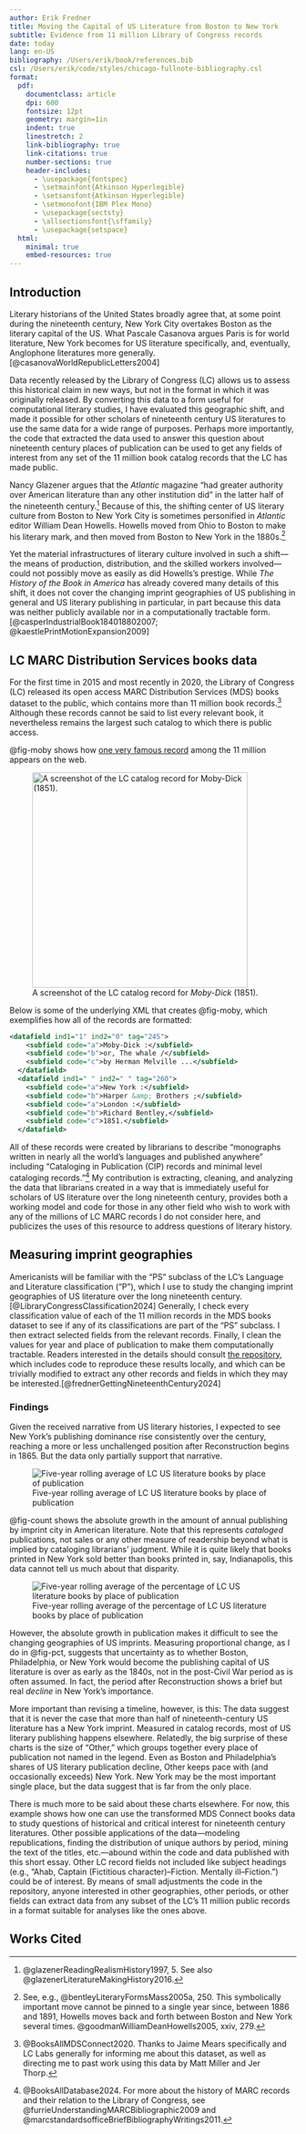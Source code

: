 ```yaml
---
author: Erik Fredner
title: Moving the Capital of US Literature from Boston to New York
subtitle: Evidence from 11 million Library of Congress records
date: today
lang: en-US
bibliography: /Users/erik/book/references.bib
csl: /Users/erik/code/styles/chicago-fullnote-bibliography.csl
format:
  pdf:
    documentclass: article
    dpi: 600
    fontsize: 12pt
    geometry: margin=1in
    indent: true
    linestretch: 2
    link-bibliography: true
    link-citations: true
    number-sections: true
    header-includes: 
      - \usepackage{fontspec}
      - \setmainfont{Atkinson Hyperlegible}
      - \setsansfont{Atkinson Hyperlegible}
      - \setmonofont{IBM Plex Mono}
      - \usepackage{sectsty}
      - \allsectionsfont{\sffamily}
      - \usepackage{setspace}
  html:
    minimal: true
    embed-resources: true
---
```


## Introduction

Literary historians of the United States broadly agree that, at some point during the nineteenth century, New York City overtakes Boston as the literary capital of the US. What Pascale Casanova argues Paris is for world literature, New York becomes for US literature specifically, and, eventually, Anglophone literatures more generally.[@casanovaWorldRepublicLetters2004]

Data recently released by the Library of Congress (LC) allows us to assess this historical claim in new ways, but not in the format in which it was originally released. By converting this data to a form useful for computational literary studies, I have evaluated this geographic shift, and made it possible for other scholars of nineteenth century US literatures to use the same data for a wide range of purposes. Perhaps more importantly, the code that extracted the data used to answer this question about nineteenth century places of publication can be used to get any fields of interest from any set of the 11 million book catalog records that the LC has made public.

Nancy Glazener argues that the *Atlantic* magazine "had greater authority over American literature than any other institution did" in the latter half of the nineteenth century.^[@glazenerReadingRealismHistory1997, 5. See also @glazenerLiteratureMakingHistory2016.] Because of this, the shifting center of US literary culture from Boston to New York City is sometimes personified in *Atlantic* editor William Dean Howells. Howells moved from Ohio to Boston to make his literary mark, and then moved from Boston to New York in the 1880s.^[See, e.g., @bentleyLiteraryFormsMass2005a, 250. This symbolically important move cannot be pinned to a single year since, between 1886 and 1891, Howells moves back and forth between Boston and New York several times. @goodmanWilliamDeanHowells2005, xxiv, 279.]

Yet the material infrastructures of literary culture involved in such a shift---the means of production, distribution, and the skilled workers involved---could not possibly move as easily as did Howells's prestige. While *The History of the Book in America* has already covered many details of this shift, it does not cover the changing imprint geographies of US publishing in general and US literary publishing in particular, in part because this data was neither publicly available nor in a computationally tractable form.[@casperIndustrialBook184018802007; @kaestlePrintMotionExpansion2009]

## LC MARC Distribution Services books data

For the first time in 2015 and most recently in 2020, the Library of Congress (LC) released its open access MARC Distribution Services (MDS) books dataset to the public, which contains more than 11 million book records.^[@BooksAllMDSConnect2020. Thanks to Jaime Mears specifically and LC Labs generally for informing me about this dataset, as well as directing me to past work using this data by Matt Miller and Jer Thorp.] Although these records cannot be said to list every relevant book, it nevertheless remains the largest such catalog to which there is public access.

@fig-moby shows how [one very famous record](https://lccn.loc.gov/07017953) among the 11 million appears on the web.

![A screenshot of the LC catalog record for *Moby-Dick* (1851).](../results/moby.png){#fig-moby width=10cm}

Below is some of the underlying XML that creates @fig-moby, which exemplifies how all of the records are formatted:

```xml
<datafield ind1="1" ind2="0" tag="245">
    <subfield code="a">Moby-Dick :</subfield>
    <subfield code="b">or, The whale /</subfield>
    <subfield code="c">by Herman Melville ...</subfield>
  </datafield>
  <datafield ind1=" " ind2=" " tag="260">
    <subfield code="a">New York :</subfield>
    <subfield code="b">Harper &amp; Brothers ;</subfield>
    <subfield code="a">London :</subfield>
    <subfield code="b">Richard Bentley,</subfield>
    <subfield code="c">1851.</subfield>
  </datafield>
```

All of these records were created by librarians to describe "monographs written in nearly all the world's languages and published anywhere" including "Cataloging in Publication (CIP) records and minimal level cataloging records."^[@BooksAllDatabase2024. For more about the history of MARC records and their relation to the Library of Congress, see @furrieUnderstandingMARCBibliographic2009 and @marcstandardsofficeBriefBibliographyWritings2011.] My contribution is extracting, cleaning, and analyzing the data that librarians created in a way that is immediately useful for scholars of US literature over the long nineteenth century, provides both a working model and code for those in any other field who wish to work with any of the millions of LC MARC records I do not consider here, and publicizes the uses of this resource to address questions of literary history.

## Measuring imprint geographies

Americanists will be familiar with the "PS" subclass of the LC's Language and Literature classification ("P"), which I use to study the changing imprint geographies of US literature over the long nineteenth century.[@LibraryCongressClassification2024] Generally, I check every classification value of each of the 11 million records in the MDS books dataset to see if any of its classifications are part of the "PS" subclass. I then extract selected fields from the relevant records. Finally, I clean the values for year and place of publication to make them computationally tractable. Readers interested in the details should consult [the repository](https://github.com/erikfredner/c19dc), which includes code to reproduce these results locally, and which can be trivially modified to extract any other records and fields in which they may be interested.[@frednerGettingNineteenthCentury2024]

### Findings

Given the received narrative from US literary histories, I expected to see New York's publishing dominance rise consistently over the century, reaching a more or less unchallenged position after Reconstruction begins in 1865. But the data only partially support that narrative.

![Five-year rolling average of LC US literature books by place of publication](../results/lc_ps_city.png){#fig-count}

@fig-count shows the absolute growth in the amount of annual publishing by imprint city in American literature. Note that this represents *cataloged* publications, not sales or any other measure of readership beyond what is implied by cataloging librarians' judgment. While it is quite likely that books printed in New York sold better than books printed in, say, Indianapolis, this data cannot tell us much about that disparity.

![Five-year rolling average of the percentage of LC US literature books by place of publication](../results/lc_city_year_normed.png){#fig-pct}

However, the absolute growth in publication makes it difficult to see the changing geographies of US imprints. Measuring proportional change, as I do in @fig-pct, suggests that uncertainty as to whether Boston, Philadelphia, or New York would become the publishing capital of US literature is over as early as the 1840s, not in the post-Civil War period as is often assumed. In fact, the period after Reconstruction shows a brief but real *decline* in New York's importance.

More important than revising a timeline, however, is this: The data suggest that it is never the case that more than half of nineteenth-century US literature has a New York imprint. Measured in catalog records, most of US literary publishing happens elsewhere. Relatedly, the big surprise of these charts is the size of "Other," which groups together every place of publication not named in the legend. Even as Boston and Philadelphia's shares of US literary publication decline, Other keeps pace with (and occasionally exceeds) New York. New York may be the most important single place, but the data suggest that is far from the only place.

There is much more to be said about these charts elsewhere. For now, this example shows how one can use the transformed MDS Connect books data to study questions of historical and critical interest for nineteenth century literatures. Other possible applications of the data---modeling republications, finding the distribution of unique authors by period, mining the text of the titles, etc.---abound within the code and data published with this short essay. Other LC record fields not included like subject headings (e.g., "Ahab, Captain (Fictitious character)--Fiction. Mentally ill--Fiction.") could be of interest. By means of small adjustments the code in the repository, anyone interested in other geographies, other periods, or other fields can extract data from any subset of the LC's 11 million public records in a format suitable for analyses like the ones above.

## Works Cited
